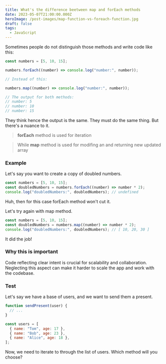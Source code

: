 ```yaml
---
title: What's the difference beetween map and forEach methods
date: 2023-05-07T21:00:00.000Z
heroImage: /post-images/map-function-vs-foreach-function.jpg
draft: false
tags:
  - JavaScript
---
```


Sometimes people do not distinguish those methods and write code like this:

```javascript
const numbers = [5, 10, 15];

numbers.forEach((number) => console.log("number:", number));

// Instead of this:

numbers.map((number) => console.log("number:", number));

// The output for both methods:
// number: 5
// number: 10
// number: 15
```

They think hence the output is the same. They must do the same thing. But there's a nuance to it.

> **forEach** method is used for iteration

> While **map** method is used for modifing an and returning new updated array

### Example

Let's say you want to create a copy of doubled numbers.

```javascript
const numbers = [5, 10, 15];
const doubledNumbers = numbers.forEach((number) => number * 2);
console.log("doubledNumbers:", doubledNumbers); // undefined
```

Huh, then for this case forEach method won't cut it.

Let's try again with map method.

```javascript
const numbers = [5, 10, 15];
const doubledNumbers = numbers.map((number) => number * 2);
console.log("doubledNumbers:", doubledNumbers); // [ 10, 20, 30 ]
```

It did the job!

### Why this is important

Code reflecting clear intent is crucial for scalability and collaboration. Neglecting this aspect can make it harder to scale the app and work with the codebase.

### Test

Let's say we have a base of users, and we want to send them a present.

```javascript
function sendPresent(user) {
  // ...
}

const users = [
  { name: "Tom", age: 17 },
  { name: "Bob", age: 23 },
  { name: "Alice", age: 18 },
];
```

Now, we need to iterate to through the list of users. Which method will you choose?
